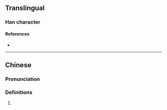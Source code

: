 {{character info}}
==Translingual==

===Han character===
{{Han char|rn=96|rad=玉|as=06|sn=10|four=14111|canj=MGHGU|ids=⿰𤣩先}}

====References====
* {{Han ref|kx=0730.170|dkj=20943|dj=1142.030|hdz=21111.100|uh=73D7|ud=29655|bh=D2B9|bd=53945}}

----

==Chinese==
{{zh-forms}}

===Pronunciation===
{{zh-pron
|m=xiān
|c=
|cat=
}}

===Definitions===
{{zh-hanzi}}

# {{rfdef|zh}}